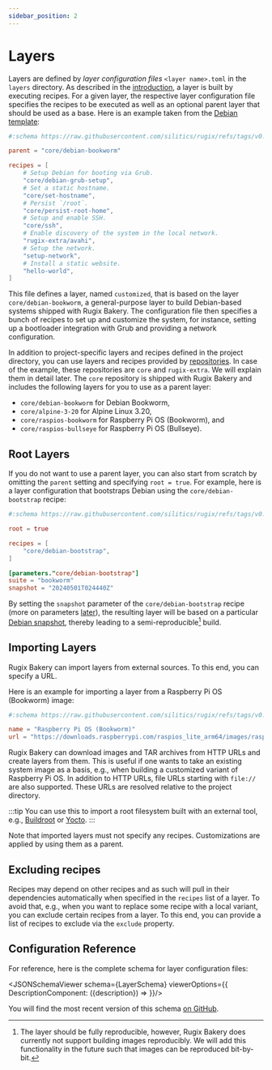 ```yaml
---
sidebar_position: 2
---
```





# Layers

Layers are defined by _layer configuration files_ `<layer name>.toml` in the `layers` directory. As described in the [introduction](./index.md), a layer is built by executing recipes.  For a given layer, the respective layer configuration file specifies the recipes to be executed as well as an optional parent layer that should be used as a base. Here is an example taken from the [Debian template](https://github.com/silitics/rugix/tree/main/bakery/templates/debian-grub-efi):

```toml title="layers/customized.toml"
#:schema https://raw.githubusercontent.com/silitics/rugix/refs/tags/v0.8.0/schemas/rugix-bakery-layer.schema.json

parent = "core/debian-bookworm"

recipes = [
    # Setup Debian for booting via Grub.
    "core/debian-grub-setup",
    # Set a static hostname.
    "core/set-hostname",
    # Persist `/root`.
    "core/persist-root-home",
    # Setup and enable SSH.
    "core/ssh",
    # Enable discovery of the system in the local network.
    "rugix-extra/avahi",
    # Setup the network.
    "setup-network",
    # Install a static website.
    "hello-world",
]
```

This file defines a layer, named `customized`, that is based on the layer `core/debian-bookworm`, a general-purpose layer to build Debian-based systems shipped with Rugix Bakery. The configuration file then specifies a bunch of recipes to set up and customize the system, for instance, setting up a bootloader integration with Grub and providing a network configuration.

In addition to project-specific layers and recipes defined in the project directory, you can use layers and recipes provided by [repositories](./repositories.mdx). In case of the example, these repositories are `core` and `rugix-extra`. We will explain them in detail later. The `core` repository is shipped with Rugix Bakery and includes the following layers for you to use as a parent layer:

- `core/debian-bookworm` for Debian Bookworm,
- `core/alpine-3-20` for Alpine Linux 3.20,
- `core/raspios-bookworm` for Raspberry Pi OS (Bookworm), and
- `core/raspios-bullseye` for Raspberry Pi OS (Bullseye).

## Root Layers

If you do not want to use a parent layer, you can also start from scratch by omitting the `parent` setting and specifying `root = true`. For example, here is a layer configuration that bootstraps Debian using the `core/debian-bootstrap` recipe:

```toml title="reproducible-debian.toml"
#:schema https://raw.githubusercontent.com/silitics/rugix/refs/tags/v0.8.0/schemas/rugix-bakery-layer.schema.json

root = true

recipes = [
    "core/debian-bootstrap",
]

[parameters."core/debian-bootstrap"]
suite = "bookworm"
snapshot = "20240501T024440Z"
```

By setting the `snapshot` parameter of the `core/debian-bootstrap` recipe (more on parameters [later](./recipes.mdx)), the resulting layer will be based on a particular [Debian snapshot](https://snapshot.debian.org/), thereby leading to a semi-reproducible[^1] build.


## Importing Layers

Rugix Bakery can import layers from external sources. To this end, you can specify a URL.

Here is an example for importing a layer from a Raspberry Pi OS (Bookworm) image:

```toml title="raspios-bookworm.toml"
#:schema https://raw.githubusercontent.com/silitics/rugix/refs/tags/v0.8.0/schemas/rugix-bakery-layer.schema.json

name = "Raspberry Pi OS (Bookworm)"
url = "https://downloads.raspberrypi.com/raspios_lite_arm64/images/raspios_lite_arm64-2024-03-15/2024-03-15-raspios-bookworm-arm64-lite.img.xz"
```

Rugix Bakery can download images and TAR archives from HTTP URLs and create layers from them. This is useful if one wants to take an existing system image as a basis, e.g., when building a customized variant of Raspberry Pi OS. In addition to HTTP URLs, file URLs starting with `file://` are also supported. These URLs are resolved relative to the project directory.

:::tip
You can use this to import a root filesystem built with an external tool, e.g., [Buildroot](https://buildroot.org/) or [Yocto](https://www.yoctoproject.org/).
:::

Note that imported layers must not specify any recipes. Customizations are applied by using them as a parent.


## Excluding recipes

Recipes may depend on other recipes and as such will pull in their dependencies automatically when specified in the `recipes` list of a layer. To avoid that, e.g., when you want to replace some recipe with a local variant, you can exclude certain recipes from a layer. To this end, you can provide a list of recipes to exclude via the `exclude` property.


## Configuration Reference

For reference, here is the complete schema for layer configuration files:

<JSONSchemaViewer schema={LayerSchema} viewerOptions={{
    DescriptionComponent: ({description}) => <ReactMarkdown children={description} />
}}/>

You will find the most recent version of this schema [on GitHub](https://github.com/silitics/rugix/blob/main/schemas/rugix-bakery-layer.schema.json).


[^1]: The layer should be fully reproducible, however, Rugix Bakery does currently not support building images reproducibly. We will add this functionality in the future such that images can be reproduced bit-by-bit.